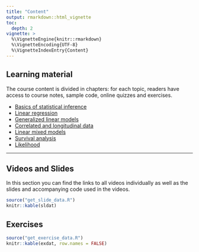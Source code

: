 ```yaml
---
title: "Content"
output: rmarkdown::html_vignette
toc:
  depth: 2
vignette: >
  %\VignetteEngine{knitr::rmarkdown}
  %\VignetteEncoding{UTF-8}
  %\VignetteIndexEntry{Content}
---
```



## Learning material

The course content is divided in chapters: for each topic,
readers have access to course notes, sample code, online quizzes and exercises.


- [Basics of statistical inference](https://lbelzile.github.io/math60604a/intro.html)
- [Linear regression](https://lbelzile.github.io/math60604a/linear-regression.html)
- [Generalized linear models](https://lbelzile.github.io/math60604a/generalized-linear-models.html)
- [Correlated and longitudinal data](https://lbelzile.github.io/math60604a/correlated-longitudinal-data.html)
- [Linear mixed models](https://lbelzile.github.io/math60604a/linear-mixed-models.html)
- [Survival analysis](https://lbelzile.github.io/math60604a/survival.html)
- [Likelihood](https://lbelzile.github.io/math60604a/likelihood.html)

---

## Videos and Slides

In this section you can find the links to all videos individually as well as the slides and accompanying code used in the videos.

```r
source("get_slide_data.R")
knitr::kable(sldat)
```


## Exercises

```r
source("get_exercise_data.R")
knitr::kable(exdat, row.names = FALSE)
```
